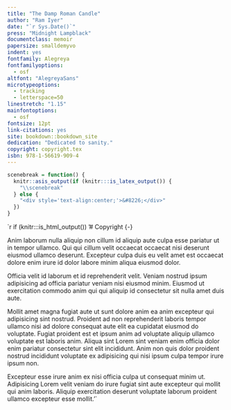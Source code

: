 ```yaml
---
title: "The Damp Roman Candle"
author: "Ram Iyer"
date: "`r Sys.Date()`"
press: "Midnight Lampblack"
documentclass: memoir
papersize: smalldemyvo
indent: yes
fontfamily: Alegreya
fontfamilyoptions:
  - osf
altfont: "AlegreyaSans"
microtypeoptions:
  - tracking
  - letterspace=50
linestretch: "1.15"
mainfontoptions:
  - osf
fontsize: 12pt
link-citations: yes
site: bookdown::bookdown_site
dedication: "Dedicated to sanity."
copyright: copyright.tex
isbn: 978-1-56619-909-4
---
```


```r
scenebreak = function() {
  knitr::asis_output(if (knitr:::is_latex_output()) {
    "\\scenebreak"
  } else {
    "<div style='text-align:center;'>&#8226;</div>"
  })
}
```

`r if (knitr:::is_html_output()) '# Copyright {-}

Anim laborum nulla aliquip non cillum id aliquip aute culpa esse pariatur ut in tempor ullamco. Qui qui cillum velit occaecat occaecat nisi deserunt eiusmod ullamco deserunt. Excepteur culpa duis eu velit amet est occaecat dolore enim irure id dolor labore minim aliqua eiusmod dolor.

Officia velit id laborum et id reprehenderit velit. Veniam nostrud ipsum adipisicing ad officia pariatur veniam nisi eiusmod minim. Eiusmod ut exercitation commodo anim qui qui aliquip id consectetur sit nulla amet duis aute.

Mollit amet magna fugiat aute ut sunt dolore anim ea anim excepteur qui adipisicing sint nostrud. Proident ad non reprehenderit laboris tempor ullamco nisi ad dolore consequat aute elit ea cupidatat eiusmod do voluptate. Fugiat proident est et ipsum anim ad voluptate aliquip ullamco voluptate est laboris anim. Aliqua sint Lorem sint veniam enim officia dolor enim pariatur consectetur sint elit incididunt. Anim non quis dolor proident nostrud incididunt voluptate ex adipisicing qui nisi ipsum culpa tempor irure ipsum non.

Excepteur esse irure anim ex nisi officia culpa ut consequat minim ut. Adipisicing Lorem velit veniam do irure fugiat sint aute excepteur qui mollit qui anim laboris. Aliquip exercitation deserunt voluptate laborum proident ullamco excepteur esse mollit.'`
